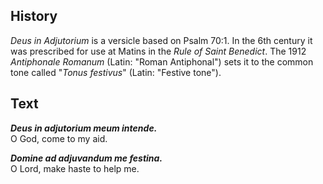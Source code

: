 <Initial text="Deus in Adjutorium" />

## History

*Deus in Adjutorium* is a versicle based on Psalm 70:1. In the 6th century it was prescribed for use at Matins in the *Rule of Saint Benedict*. The 1912 *Antiphonale Romanum* (Latin: "Roman Antiphonal") sets it to the common tone called "*Tonus festivus*" (Latin: "Festive tone").

## Text

***Deus in adjutorium meum intende.***<br/>
O God, come to my aid.

***Domine ad adjuvandum me festina.***<br/>
O Lord, make haste to help me.
